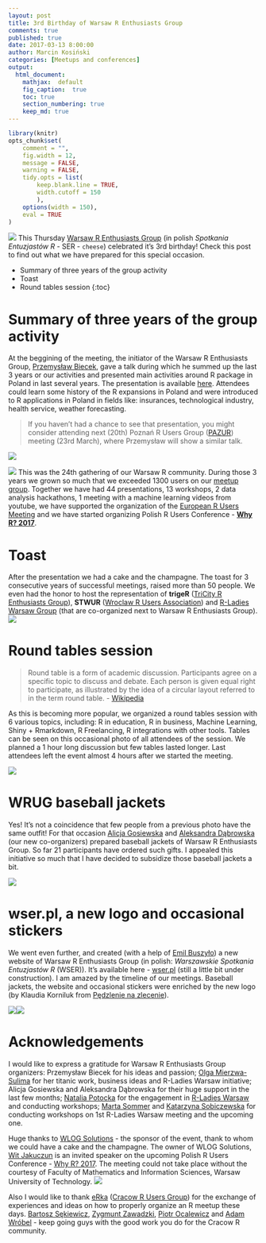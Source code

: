 ```yaml
---
layout: post
title: 3rd Birthday of Warsaw R Enthusiasts Group
comments: true
published: true
date: 2017-03-13 8:00:00
author: Marcin Kosiński
categories: [Meetups and conferences]
output:
  html_document:
    mathjax:  default
    fig_caption:  true
    toc: true
    section_numbering: true
    keep_md: true
---
```

```r
library(knitr)
opts_chunk$set(
	comment = "",
	fig.width = 12, 
	message = FALSE,
	warning = FALSE,
	tidy.opts = list(
		keep.blank.line = TRUE,
		width.cutoff = 150
		),
	options(width = 150),
	eval = TRUE
)
```
<img src="/images/fulls/ser3_1.jpeg" class="fit image"> This Thursday [Warsaw R Enthusiasts Group](https://www.meetup.com/Spotkania-Entuzjastow-R-Warsaw-R-Users-Group-Meetup/photos/27679495/?success=uploaded) (in polish *Spotkania Entuzjastów R* - SER - `cheese`) celebrated it's 3rd birthday! Check this post to find out what we have prepared for this special occasion.


* Summary of three years of the group activity
* Toast
* Round tables session
{:toc}

# Summary of three years of the group activity

At the beggining of the meeting, the initiator of the Warsaw R Enthusiasts Group, [Przemysław Biecek](http://biecek.pl/), gave a talk during which he summed up the last 3 years or our activities and presented main activities around R package in Poland in last several years. 
The presentation is available [here](https://github.com/mi2-warsaw/SER/blob/master/histoRia/SER_Trzecie_Urodziny.pdf). 
Attendees could learn some history of the R expansions in Poland and were introduced to R applications in Poland in fields like: insurances, technological industry, health service, weather forecasting.

> If you haven't had a chance to see that presentation, you might consider attending next (20th) Poznań R Users Group ([PAZUR](https://www.meetup.com/Poznan-R-User-Group-PAZUR/events/237450288/)) meeting (23rd March), where Przemysław will show a similar talk.

<img src="/images/fulls/ser3_2.jpeg" class="fit image"> 

<img src="/images/fulls/logo_whyR.jpg" class="right image">  This was the 24th gathering of our Warsaw R community. During those 3 years we grown so much that we exceeded 1300 users on our [meetup group](https://www.meetup.com/Spotkania-Entuzjastow-R-Warsaw-R-Users-Group-Meetup/). Together we have had 44 presentations, 13 workshops, 2 data analysis hackathons, 1 meeting with a machine learning videos from youtube, we have supported the organization of the [European R Users Meeting](http://erum.ue.poznan.pl/) and we have started organizing Polish R Users Conference -  [**Why R? 2017**](http://whyr.pl/). 


# Toast

After the presentation we had a cake and the champagne. The toast for 3 consecutive years of successful meetings, raised more than 50 people.
We even had the honor to host the representation of **trigeR** ([TriCity R Enthusiasts Group](https://www.meetup.com/Trojmiejska-Grupa-Entuzjastow-R/events/236257032/)), **STWUR** ([Wroclaw R Users Association](https://www.meetup.com/Wroclaw-R-Users-Group/)) and [R-Ladies Warsaw Group](https://www.meetup.com/Spotkania-Entuzjastow-R-Warsaw-R-Users-Group-Meetup/events/237953300/) (that are co-organized next to Warsaw R Enthusiasts Group).
<img src="/images/fulls/ser3_3.jpeg" class="fit image"> 

# Round tables session

> Round table is a form of academic discussion. Participants agree on a specific topic to discuss and debate. Each person is given equal right to participate, as illustrated by the idea of a circular layout referred to in the term round table. - [Wikipedia](https://en.wikipedia.org/wiki/Round_table_(discussion))

As this is becoming more popular, we organized a round tables session with 6 various topics, including: R in education, R in business, Machine Learning, Shiny + Rmarkdown, R Freelancing, R integrations with other tools. Tables can be seen on this occasional photo of all attendees of the session. We planned a 1 hour long discussion but few tables lasted longer. Last attendees left the event almost 4 hours after we started the meeting.

<img src="/images/fulls/ser3_4.jpg" class="fit image"> 

# WRUG baseball jackets

Yes! It's not a coincidence that few people from a previous photo have the same outfit! For that occasion [Alicja Gosiewska](https://github.com/agosiewska) and [Aleksandra Dąbrowska](https://github.com/AleksandraDabrowska) (our new co-organizers) prepared baseball jackets of Warsaw R Enthusiasts Group. So far 21 participants have ordered such gifts. I appealed this initiative so much that I have decided to subsidize those baseball jackets a bit.

<img src="/images/fulls/ser3_6.jpg" class="fit image"> 

# wser.pl, a new logo and occasional stickers

We went even further, and created (with a help of [Emil Buszyło](https://github.com/EmilBuszylo/)) a new website of Warsaw R Enthusiasts Group (in polish: *Warszawskie Spotkania Entuzjastów R* (WSER)). It's available here - [wser.pl](http://wser.pl/) (still a little bit under construction). I am amazed by the timeline of our meetings. Baseball jackets, the website and occasional stickers were enriched by the new logo (by Klaudia Korniluk from [Pędzlenie na zlecenie](https://www.facebook.com/pedzlenie/)).


<img src="/images/fulls/ser3_7.jpg" class="left image"><img src="/images/fulls/ser3_5.jpg" class="right image">  

# Acknowledgements

I would like to express a gratitude for Warsaw R Enthusiasts Group organizers: Przemysław Biecek for his ideas and passion; [Olga Mierzwa-Sulima](https://github.com/olgamie) for her titanic work, business ideas and R-Ladies Warsaw initiative; Alicja Gosiewska and Aleksandra Dąbrowska for their huge support in the last few months; [Natalia Potocka](https://github.com/potockan) for the engagement in [R-Ladies Warsaw](https://www.facebook.com/RLadiesWarsaw/) and conducting workshops; [Marta Sommer](https://github.com/sommermarta) and [Katarzyna Sobiczewska](https://github.com/katarzynaf) for conducting workshops on 1st R-Ladies Warsaw meeting and the upcoming one.

Huge thanks to [WLOG Solutions](http://www.wlogsolutions.com/) - the sponsor of the event, thank to whom we could have a cake and the champagne. The owner of WLOG Solutions, [Wit Jakuczun](https://www.linkedin.com/in/jakuczunwit/) is an invited speaker on the upcoming Polish R Users Conference - [Why R? 2017](http://whyr.pl/). The meeting could not take place without the courtesy of Faculty of Mathematics and Information Sciences, Warsaw University of Technology. <img src="/images/fulls/wlog2.png" class="left image">

Also I would like to thank [eRka](http://erkakrakow.pl/) ([Cracow R Users Group](https://www.meetup.com/Cracow-R-User-Group/)) for the exchange of experiences and ideas on how to properly organize an R meetup these days. [Bartosz Sękiewicz](https://github.com/bsekiewicz), [Zygmunt Zawadzki](https://github.com/zzawadz), [Piotr Ocalewicz](https://github.com/POcalewicz?tab=repositories) and [Adam Wróbel](https://github.com/AdamWrobel) - keep going guys with the good work you do for the Cracow R community.

